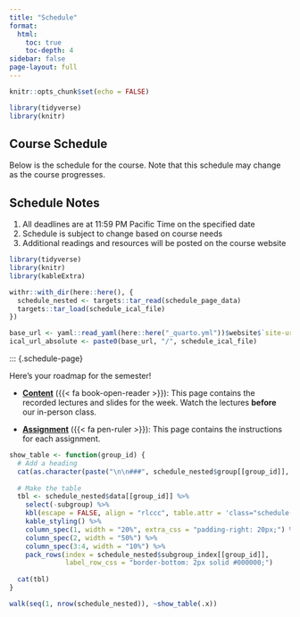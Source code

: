 ```yaml
---
title: "Schedule"
format:
  html:
    toc: true
    toc-depth: 4
sidebar: false
page-layout: full
---
```


```r
knitr::opts_chunk$set(echo = FALSE)
```

```r
library(tidyverse)
library(knitr)
```

## Course Schedule

Below is the schedule for the course. Note that this schedule may change as the course progresses.


::: {.callout-note}
## Schedule Notes

1. All deadlines are at 11:59 PM Pacific Time on the specified date
2. Schedule is subject to change based on course needs
3. Additional readings and resources will be posted on the course website
:::

```r
library(tidyverse)
library(knitr)
library(kableExtra)

withr::with_dir(here::here(), {
  schedule_nested <- targets::tar_read(schedule_page_data)
  targets::tar_load(schedule_ical_file)
})

base_url <- yaml::read_yaml(here::here("_quarto.yml"))$website$`site-url`
ical_url_absolute <- paste0(base_url, "/", schedule_ical_file)
```

::: {.schedule-page}

Here's your roadmap for the semester!

- [**Content**](/content/) ({{< fa book-open-reader >}}): This page contains the recorded lectures and slides for the week. Watch the lectures **before** our in-person class.

- [**Assignment**](/assignment/) ({{< fa pen-ruler >}}): This page contains the instructions for each assignment. 


```r
show_table <- function(group_id) {
  # Add a heading
  cat(as.character(paste("\n\n###", schedule_nested$group[[group_id]], "\n\n")))
  
  # Make the table
  tbl <- schedule_nested$data[[group_id]] %>% 
    select(-subgroup) %>% 
    kbl(escape = FALSE, align = "rlccc", table.attr = 'class="schedule-table"') %>% 
    kable_styling() %>% 
    column_spec(1, width = "20%", extra_css = "padding-right: 20px;") %>% 
    column_spec(2, width = "50%") %>% 
    column_spec(3:4, width = "10%") %>% 
    pack_rows(index = schedule_nested$subgroup_index[[group_id]],
              label_row_css = "border-bottom: 2px solid #000000;")
  
  cat(tbl)
}
```

```r
walk(seq(1, nrow(schedule_nested)), ~show_table(.x))
```


